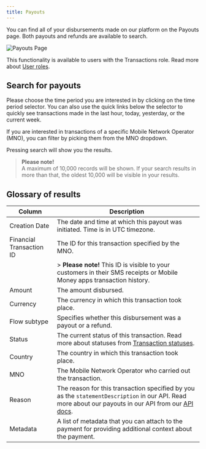 ```yaml
---
title: Payouts
---
```


You can find all of your disbursements made on our platform on the Payouts page. Both payouts and refunds are available to search.

![Payouts Page](/images/dashboard/transactions/payouts_page.png)

This functionality is available to users with the Transactions role. Read more about [User roles](/dashboard/user_management/user_roles).

## Search for payouts

Please choose the time period you are interested in by clicking on the time period selector. You can also use the quick links below the selector to quickly see transactions made in the last hour, today, yesterday, or the current week.

If you are interested in transactions of a specific Mobile Network Operator (MNO), you can filter by picking them from the MNO dropdown.

Pressing search will show you the results.

> **Please note!**  
> A maximum of 10,000 records will be shown. If your search results in more than that, the oldest 10,000 will be visible in your results.

## Glossary of results

| Column                | Description                                                                                         |
|-----------------------|-----------------------------------------------------------------------------------------------------|
| Creation Date         | The date and time at which this payout was initiated. Time is in UTC timezone.                      |
| Financial Transaction ID | The ID for this transaction specified by the MNO.                                                |
|                       | > **Please note!** This ID is visible to your customers in their SMS receipts or Mobile Money apps transaction history. |
| Amount                | The amount disbursed.                                                                               |
| Currency              | The currency in which this transaction took place.                                                  |
| Flow subtype          | Specifies whether this disbursement was a payout or a refund.                                       |
| Status                | The current status of this transaction. Read more about statuses from [Transaction statuses](/dashboard/transactions/transaction_statuses). |
| Country               | The country in which this transaction took place.                                                   |
| MNO                   | The Mobile Network Operator who carried out the transaction.                                        |
| Reason                | The reason for this transaction specified by you as the `statementDescription` in our API. Read more about our payouts in our API from our [API docs](/v1/api-reference/payouts/request-payout). |
| Metadata              | A list of metadata that you can attach to the payment for providing additional context about the payment. |